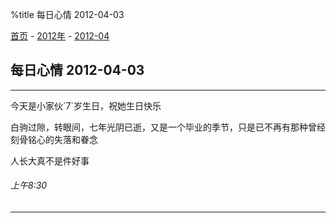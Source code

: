 %title 每日心情 2012-04-03

[[../../../index|首页]] - [[../index|2012年]] - [[index|2012-04]]
==每日心情 2012-04-03==
----
今天是小家伙`7`岁生日，祝她生日快乐

白驹过隙，转眼间，七年光阴已逝，又是一个毕业的季节，只是已不再有那种曾经刻骨铭心的失落和眷念

人长大真不是件好事
======上午8:30======
----
